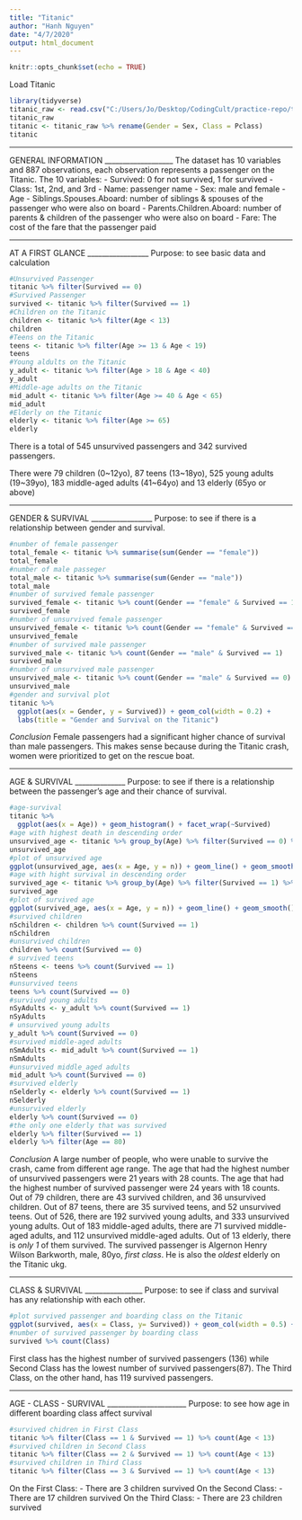 ```yaml
---
title: "Titanic"
author: "Hanh Nguyen"
date: "4/7/2020"
output: html_document
---
```


```r
knitr::opts_chunk$set(echo = TRUE)
```
Load Titanic
```r
library(tidyverse)
titanic_raw <- read.csv("C:/Users/Jo/Desktop/CodingCult/practice-repo/titanic.csv")
titanic_raw
titanic <- titanic_raw %>% rename(Gender = Sex, Class = Pclass)
titanic
```
___________________
GENERAL INFORMATION
___________________
The dataset has 10 variables and 887 observations, each observation represents a passenger on the Titanic.
The 10 variables:
- Survived: 0 for not survived, 1 for survived
- Class: 1st, 2nd, and 3rd
- Name: passenger name
- Sex: male and female
- Age
- Siblings.Spouses.Aboard: number of siblings & spouses of the passenger who were also on board
- Parents.Children.Aboard: number of parents & children of the passenger who were also on board
- Fare: The cost of the fare that the passenger paid

_________________
AT A FIRST GLANCE
_________________
Purpose: to see basic data and calculation
```r
#Unsurvived Passenger
titanic %>% filter(Survived == 0)
#Survived Passenger
survived <- titanic %>% filter(Survived == 1)
#Children on the Titanic
children <- titanic %>% filter(Age < 13)
children
#Teens on the Titanic
teens <- titanic %>% filter(Age >= 13 & Age < 19)
teens
#Young aldults on the Titanic
y_adult <- titanic %>% filter(Age > 18 & Age < 40)
y_adult
#Middle-age adults on the Titanic
mid_adult <- titanic %>% filter(Age >= 40 & Age < 65)
mid_adult
#Elderly on the Titanic
elderly <- titanic %>% filter(Age >= 65)
elderly
```
There is a total of 545 unsurvived passengers and 342 survived passengers.

There were 79 children (0~12yo), 87 teens (13~18yo), 525 young adults (19~39yo), 183 middle-aged adults (41~64yo) and 13 elderly (65yo or above)


_________________
GENDER & SURVIVAL
_________________
Purpose: to see if there is a relationship between gender and survival.

```r
#number of female passenger
total_female <- titanic %>% summarise(sum(Gender == "female"))
total_female
#number of male passeger
total_male <- titanic %>% summarise(sum(Gender == "male"))
total_male
#number of survived female passenger
survived_female <- titanic %>% count(Gender == "female" & Survived == 1)
survived_female
#number of unsurvived female passenger
unsurvived_female <- titanic %>% count(Gender == "female" & Survived == 0)
unsurvived_female
#number of survived male passenger
survived_male <- titanic %>% count(Gender == "male" & Survived == 1)
survived_male
#number of unsurvived male passenger
unsurvived_male <- titanic %>% count(Gender == "male" & Survived == 0)
unsurvived_male
#gender and survival plot
titanic %>%
  ggplot(aes(x = Gender, y = Survived)) + geom_col(width = 0.2) +
  labs(title = "Gender and Survival on the Titanic")
```
*Conclusion*
Female passengers had a significant higher chance of survival than male passengers.
This makes sense because during the Titanic crash, women were prioritized to get on the rescue boat.

______________
AGE & SURVIVAL
______________
Purpose: to see if there is a relationship between the passenger's age and their chance of survival.

```r
#age-survival
titanic %>%
  ggplot(aes(x = Age)) + geom_histogram() + facet_wrap(~Survived)
#age with highest death in descending order
unsurvived_age <- titanic %>% group_by(Age) %>% filter(Survived == 0) %>% count(Age) %>% arrange(desc(n))
unsurvived_age
#plot of unsurvived age
ggplot(unsurvived_age, aes(x = Age, y = n)) + geom_line() + geom_smooth() + labs(title = "Plot of Age and Unsurvival")
#age with hight survival in descending order
survived_age <- titanic %>% group_by(Age) %>% filter(Survived == 1) %>% count(Age) %>% arrange(desc(n))
survived_age
#plot of survived age
ggplot(survived_age, aes(x = Age, y = n)) + geom_line() + geom_smooth() + labs(title = "Plot of Age and Survival")
#survived children
nSchildren <- children %>% count(Survived == 1)
nSchildren
#unsurvived children
children %>% count(Survived == 0)
# survived teens
nSteens <- teens %>% count(Survived == 1)
nSteens
#unsurvived teens
teens %>% count(Survived == 0)
#survived young adults
nSyAdults <- y_adult %>% count(Survived == 1)
nSyAdults
# unsurvived young adults
y_adult %>% count(Survived == 0)
#survived middle-aged adults
nSmAdults <- mid_adult %>% count(Survived == 1)
nSmAdults
#unsurvived middle_aged adults
mid_adult %>% count(Survived == 0)
#survived elderly
nSelderly <- elderly %>% count(Survived == 1)
nSelderly
#unsurvived elderly
elderly %>% count(Survived == 0)
#the only one elderly that was survived
elderly %>% filter(Survived == 1)
elderly %>% filter(Age == 80)
```
*Conclusion*
A large number of people, who were unable to survive the crash, came from different age range.
The age that had the highest number of unsurvived passengers were 21 years with 28 counts.
The age that had the highest number of survived passenger were 24 years with 18 counts.
Out of 79 children, there are 43 survived children, and 36 unsurvived children.
Out of 87 teens, there are 35 survived teens, and 52 unsurvived teens.
Out of 526, there are 192 survived young adults, and 333 unsurvived young adults.
Out of 183 middle-aged adults, there are 71 survived middle-aged adults, and 112 unsurvived middle-aged adults.
Out of 13 elderly, there is *only 1* of them survived. The survived passenger is Algernon Henry Wilson Barkworth, male, 80yo, *first class*. He is also the *oldest* elderly on the Titanic ukg\.


________________
CLASS & SURVIVAL
________________
Purpose: to see if class and survival has any relationship with each other.
```r
#plot survived passenger and boarding class on the Titanic
ggplot(survived, aes(x = Class, y= Survived)) + geom_col(width = 0.5) + labs(title = "Boarding Class and Survival on the Titanic")
#number of survived passenger by boarding class
survived %>% count(Class)
```
First class has the highest number of survived passengers (136) while Second Class has the lowest number of survived passengers(87). The Third Class, on the other hand, has 119 survived passengers.

______________________
AGE - CLASS - SURVIVAL
______________________
Purpose: to see how age in different boarding class affect survival
```r
#survived chidren in First Class
titanic %>% filter(Class == 1 & Survived == 1) %>% count(Age < 13)
#survived children in Second Class
titanic %>% filter(Class == 2 & Survived == 1) %>% count(Age < 13)
#survived children in Third Class
titanic %>% filter(Class == 3 & Survived == 1) %>% count(Age < 13)
```
On the First Class: 
    - There are 3 children survived
On the Second Class:
    - There are 17 children survived
On the Third Class:
    - There are 23 children survived
